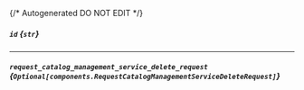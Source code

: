 {/* Autogenerated DO NOT EDIT  */}

##### `id` *{`str`}*

---
##### `request_catalog_management_service_delete_request` *{`Optional[components.RequestCatalogManagementServiceDeleteRequest]`}*
<Collapsible openLabel={Labels.showProperties} closeLabel={Labels.hideProperties}>
    <RequestCatalogManagementServiceDeleteRequest/>
</Collapsible>


